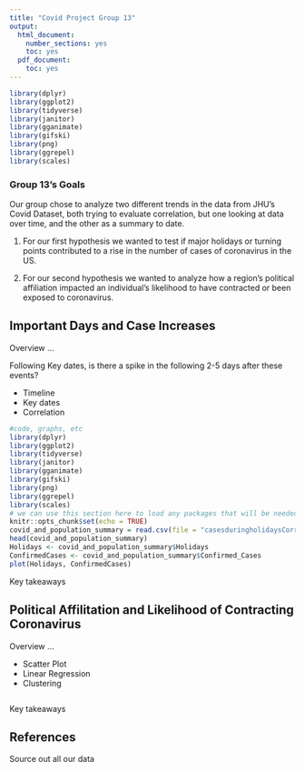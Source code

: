 ---
title: "Covid Project Group 13"
output:
  html_document:
    number_sections: yes
    toc: yes  
  pdf_document:
    toc: yes
---

```{r setup, include=FALSE}
library(dplyr)
library(ggplot2)
library(tidyverse)
library(janitor)
library(gganimate)
library(gifski)
library(png)
library(ggrepel)
library(scales)

```

### Group 13's Goals

Our group chose to analyze two different trends in the data from JHU's Covid Dataset, both trying to evaluate correlation, but one looking at data over time, and the other as a summary to date.

1. For our first hypothesis we wanted to test if major holidays or turning points contributed to a rise in the number of cases of coronavirus in the US.

2. For our second hypothesis we wanted to analyze how a region's political affiliation impacted an individual's likelihood to have contracted or been exposed to coronavirus.

## Important Days and Case Increases

Overview ...

Following Key dates, is there a spike in the following 2-5 days after these events?

- Timeline
- Key dates
- Correlation

```{r}
#code, graphs, etc
library(dplyr)
library(ggplot2)
library(tidyverse)
library(janitor)
library(gganimate)
library(gifski)
library(png)
library(ggrepel)
library(scales)
# we can use this section here to load any packages that will be needed
knitr::opts_chunk$set(echo = TRUE)
covid_and_population_summary = read.csv(file = "casesduringholidaysCorrected.csv")
head(covid_and_population_summary)
Holidays <- covid_and_population_summary$Holidays
ConfirmedCases <- covid_and_population_summary$Confirmed_Cases
plot(Holidays, ConfirmedCases)
```

Key takeaways

## Political Affilitation and Likelihood of Contracting Coronavirus

Overview ...

- Scatter Plot
- Linear Regression
- Clustering

```{}

```

Key takeaways

## References

Source out all our data
